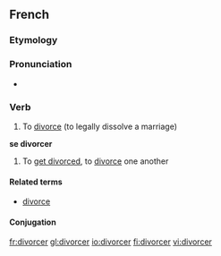 ==French==

===Etymology===
{{suffix|divorce|er|lang=fr}}

===Pronunciation===
* {{IPA|/di.vɔʁ.se/}}

===Verb===
{{infl|fr|verb}}

# {{transitive}} To [[divorce]] (to legally dissolve a marriage)

'''se divorcer'''

# {{reflexive}} To [[get divorced]], to [[divorce]] one another

====Related terms====
*[[divorce#French|divorce]]

====Conjugation====
{{fr-conj-cer|divor|avoir}}

[[fr:divorcer]]
[[gl:divorcer]]
[[io:divorcer]]
[[fi:divorcer]]
[[vi:divorcer]]